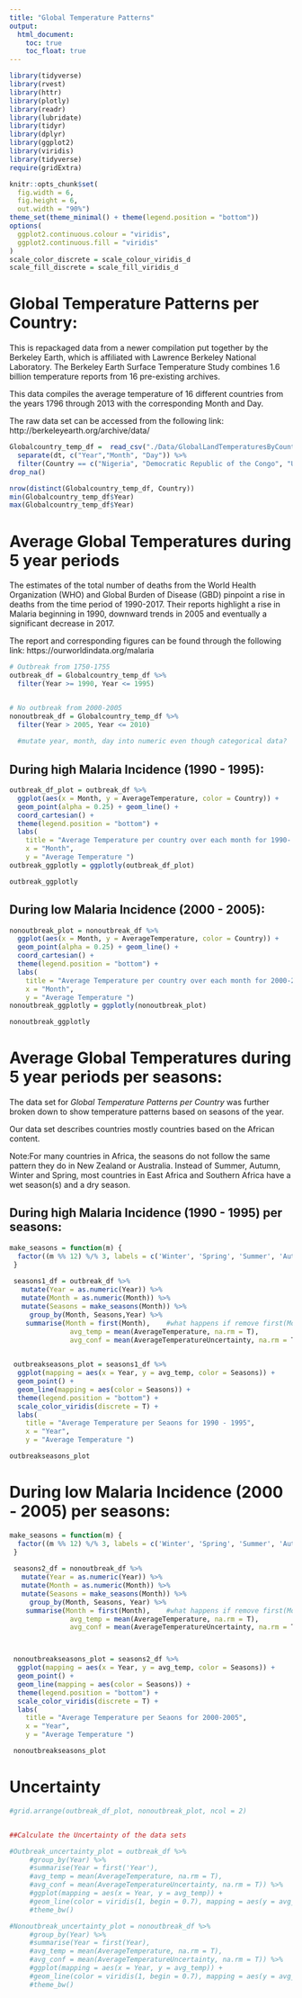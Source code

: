 ```yaml
---
title: "Global Temperature Patterns"
output: 
  html_document:
    toc: true
    toc_float: true
---
```


```r
library(tidyverse)
library(rvest)
library(httr)
library(plotly)
library(readr)
library(lubridate)
library(tidyr)
library(dplyr)
library(ggplot2)
library(viridis)
library(tidyverse)
require(gridExtra)

knitr::opts_chunk$set(
  fig.width = 6,
  fig.height = 6,
  out.width = "90%")
theme_set(theme_minimal() + theme(legend.position = "bottom"))
options(
  ggplot2.continuous.colour = "viridis",
  ggplot2.continuous.fill = "viridis"
)
scale_color_discrete = scale_colour_viridis_d
scale_fill_discrete = scale_fill_viridis_d
```


# Global Temperature Patterns per Country:

This is repackaged data from a newer compilation put together by the Berkeley Earth, which is affiliated with Lawrence Berkeley National Laboratory. The Berkeley Earth Surface Temperature Study combines 1.6 billion temperature reports from 16 pre-existing archives. 

This data compiles the average temperature of 16 different countries from the years 1796 through 2013 with the corresponding Month and Day.

The raw data set can be accessed from the following link:
http://berkeleyearth.org/archive/data/


```r
Globalcountry_temp_df =  read_csv("./Data/GlobalLandTemperaturesByCountry.csv") %>%
  separate(dt, c("Year","Month", "Day")) %>%
  filter(Country == c("Nigeria", "Democratic Republic of the Congo", "Uganda","Mozambique", "Côte d'Ivoire", "Niger", "Burkina Faso", "Mali", "Angola", "United Republic of Tanzania", "India", "Ghana", "Cameroon", "Rwanda", "Benin", "Malawi", "Kenya", "Guinea", "Burundi")) %>%
drop_na() 

nrow(distinct(Globalcountry_temp_df, Country))
min(Globalcountry_temp_df$Year)
max(Globalcountry_temp_df$Year)
```

# Average Global Temperatures during 5 year periods 

The estimates of the total number of deaths from the World Health Organization (WHO) and Global Burden of Disease (GBD) pinpoint a rise in deaths from the time period of 1990-2017. Their reports highlight a rise in Malaria beginning in 1990, downward trends in 2005 and eventually a significant decrease in 2017. 

The report and corresponding figures can be found through the following link:
https://ourworldindata.org/malaria

```r
# Outbreak from 1750-1755
outbreak_df = Globalcountry_temp_df %>%
  filter(Year >= 1990, Year <= 1995)


# No outbreak from 2000-2005
nonoutbreak_df = Globalcountry_temp_df %>%
  filter(Year > 2005, Year <= 2010)
  
  #mutate year, month, day into numeric even though categorical data?
```

## During high Malaria Incidence (1990 - 1995): 

```r
outbreak_df_plot = outbreak_df %>%
  ggplot(aes(x = Month, y = AverageTemperature, color = Country)) + 
  geom_point(alpha = 0.25) + geom_line() +
  coord_cartesian() +
  theme(legend.position = "bottom") +
  labs(
    title = "Average Temperature per country over each month for 1990- 1995",
    x = "Month",
    y = "Average Temperature ")
outbreak_ggplotly = ggplotly(outbreak_df_plot)
```

```r
outbreak_ggplotly
```


## During low Malaria Incidence (2000 - 2005):  
```r
nonoutbreak_plot = nonoutbreak_df %>%
  ggplot(aes(x = Month, y = AverageTemperature, color = Country)) + 
  geom_point(alpha = 0.25) + geom_line() +
  coord_cartesian() +
  theme(legend.position = "bottom") +
  labs(
    title = "Average Temperature per country over each month for 2000-2005",
    x = "Month",
    y = "Average Temperature ")
nonoutbreak_ggplotly = ggplotly(nonoutbreak_plot)
```

```r
nonoutbreak_ggplotly
```


# Average Global Temperatures during 5 year periods per seasons:

The data set for *Global Temperature Patterns per Country* was further broken down to show temperature patterns based on seasons of the year. 

Our data set describes countries mostly countries based on the African content.

Note:For many countries in Africa, the seasons do not follow the same pattern they do in New Zealand or Australia. Instead of Summer, Autumn, Winter and Spring, most countries in East Africa and Southern Africa have a wet season(s) and a dry season.

## During high Malaria Incidence (1990 - 1995) per seasons: 
```r
make_seasons = function(m) {
  factor((m %% 12) %/% 3, labels = c('Winter', 'Spring', 'Summer', 'Autumn'))
 }
 
 seasons1_df = outbreak_df %>%
   mutate(Year = as.numeric(Year)) %>%
   mutate(Month = as.numeric(Month)) %>%
   mutate(Seasons = make_seasons(Month)) %>%
     group_by(Month, Seasons,Year) %>%
    summarise(Month = first(Month),    #what happens if remove first(Month)
               avg_temp = mean(AverageTemperature, na.rm = T), 
               avg_conf = mean(AverageTemperatureUncertainty, na.rm = T)) 
 

 outbreakseasons_plot = seasons1_df %>%
  ggplot(mapping = aes(x = Year, y = avg_temp, color = Seasons)) + 
  geom_point() +
  geom_line(mapping = aes(color = Seasons)) + 
  theme(legend.position = "bottom") +
  scale_color_viridis(discrete = T) +
  labs(
    title = "Average Temperature per Seaons for 1990 - 1995",
    x = "Year",
    y = "Average Temperature ")
```


```r
outbreakseasons_plot
```


# During low Malaria Incidence (2000 - 2005) per seasons: 
```r

make_seasons = function(m) {
  factor((m %% 12) %/% 3, labels = c('Winter', 'Spring', 'Summer', 'Autumn'))
 }
 
 seasons2_df = nonoutbreak_df %>%
   mutate(Year = as.numeric(Year)) %>%
   mutate(Month = as.numeric(Month)) %>%
   mutate(Seasons = make_seasons(Month)) %>%
     group_by(Month, Seasons, Year) %>%
    summarise(Month = first(Month),    #what happens if remove first(Month)
               avg_temp = mean(AverageTemperature, na.rm = T), 
               avg_conf = mean(AverageTemperatureUncertainty, na.rm = T)) 



 nonoutbreakseasons_plot = seasons2_df %>%
  ggplot(mapping = aes(x = Year, y = avg_temp, color = Seasons)) + 
  geom_point() +
  geom_line(mapping = aes(color = Seasons)) + 
  theme(legend.position = "bottom") +
  scale_color_viridis(discrete = T) +
  labs(
    title = "Average Temperature per Seaons for 2000-2005",
    x = "Year",
    y = "Average Temperature ")
```

```r
 nonoutbreakseasons_plot
```


# Uncertainty
```r
#grid.arrange(outbreak_df_plot, nonoutbreak_plot, ncol = 2)


##Calculate the Uncertainty of the data sets

#Outbreak_uncertainty_plot = outbreak_df %>%
     #group_by(Year) %>%
     #summarise(Year = first('Year'), 
     #avg_temp = mean(AverageTemperature, na.rm = T), 
     #avg_conf = mean(AverageTemperatureUncertainty, na.rm = T)) %>%
     #ggplot(mapping = aes(x = Year, y = avg_temp)) +
     #geom_line(color = viridis(1, begin = 0.7), mapping = aes(y = avg_conf)) +
     #theme_bw()

#Nonoutbreak_uncertainty_plot = nonoutbreak_df %>%
     #group_by(Year) %>%
     #summarise(Year = first(Year), 
     #avg_temp = mean(AverageTemperature, na.rm = T), 
     #avg_conf = mean(AverageTemperatureUncertainty, na.rm = T)) %>%
     #ggplot(mapping = aes(x = Year, y = avg_temp)) +
     #geom_line(color = viridis(1, begin = 0.7), mapping = aes(y = avg_conf)) +
     #theme_bw()

```




